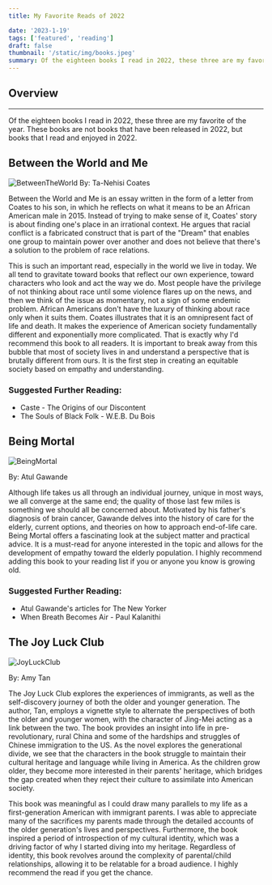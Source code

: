 ```yaml
---
title: My Favorite Reads of 2022

date: '2023-1-19'
tags: ['featured', 'reading']
draft: false
thumbnail: '/static/img/books.jpeg'
summary: Of the eighteen books I read in 2022, these three are my favorite of the year.
---
```


## Overview

<TOCInline toc={props.toc} exclude="Overview" toHeading={2} />

---

Of the eighteen books I read in 2022, these three are my favorite of the year. These books are not books that have been released in 2022, but books that I read and enjoyed in 2022.

## Between the World and Me

![BetweenTheWorld](https://static.hbo.com/content/dam/hbodata/specials/between-the-world-and-me/podcast-art/between-the-world-and-me-podcast-podcast-logo-1920x1080.jpg)
By: Ta-Nehisi Coates

Between the World and Me is an essay written in the form of a letter from Coates to his son, in which he reflects on what it means to be an African American male in 2015. Instead of trying to make sense of it, Coates' story is about finding one's place in an irrational context. He argues that racial conflict is a fabricated construct that is part of the "Dream" that enables one group to maintain power over another and does not believe that there's a solution to the problem of race relations.

This is such an important read, especially in the world we live in today. We all tend to gravitate toward books that reflect our own experience, toward characters who look and act the way we do. Most people have the privilege of not thinking about race until some violence flares up on the news, and then we think of the issue as momentary, not a sign of some endemic problem. African Americans don't have the luxury of thinking about race only when it suits them. Coates illustrates that it is an omnipresent fact of life and death. It makes the experience of American society fundamentally different and exponentially more complicated. That is exactly why I'd recommend this book to all readers. It is important to break away from this bubble that most of society lives in and understand a perspective that is brutally different from ours. It is the first step in creating an equitable society based on empathy and understanding.

### Suggested Further Reading:

- Caste - The Origins of our Discontent
- The Souls of Black Folk - W.E.B. Du Bois

## Being Mortal

![BeingMortal](https://otpotential.com/wp-content/uploads/2021/04/being-mortal.jpg)

By: Atul Gawande

Although life takes us all through an individual journey, unique in most ways, we all converge at the same end; the quality of those last few miles is something we should all be concerned about. Motivated by his father's diagnosis of brain cancer, Gawande delves into the history of care for the elderly, current options, and theories on how to approach end-of-life care. Being Mortal offers a fascinating look at the subject matter and practical advice. It is a must-read for anyone interested in the topic and allows for the development of empathy toward the elderly population. I highly recommend adding this book to your reading list if you or anyone you know is growing old.

### Suggested Further Reading:

- Atul Gawande's articles for The New Yorker
- When Breath Becomes Air - Paul Kalanithi

## The Joy Luck Club

![JoyLuckClub](https://sites.lsa.umich.edu/mqr/wp-content/uploads/sites/617/2015/05/the-joy-luck-club-e13782155233551.jpg)

By: Amy Tan

The Joy Luck Club explores the experiences of immigrants, as well as the self-discovery journey of both the older and younger generation. The author, Tan, employs a vignette style to alternate the perspectives of both the older and younger women, with the character of Jing-Mei acting as a link between the two. The book provides an insight into life in pre-revolutionary, rural China and some of the hardships and struggles of Chinese immigration to the US. As the novel explores the generational divide, we see that the characters in the book struggle to maintain their cultural heritage and language while living in America. As the children grow older, they become more interested in their parents' heritage, which bridges the gap created when they reject their culture to assimilate into American society.

This book was meaningful as I could draw many parallels to my life as a first-generation American with immigrant parents. I was able to appreciate many of the sacrifices my parents made through the detailed accounts of the older generation's lives and perspectives. Furthermore, the book inspired a period of introspection of my cultural identity, which was a driving factor of why I started diving into my heritage. Regardless of identity, this book revolves around the complexity of parental/child relationships, allowing it to be relatable for a broad audience. I highly recommend the read if you get the chance.
